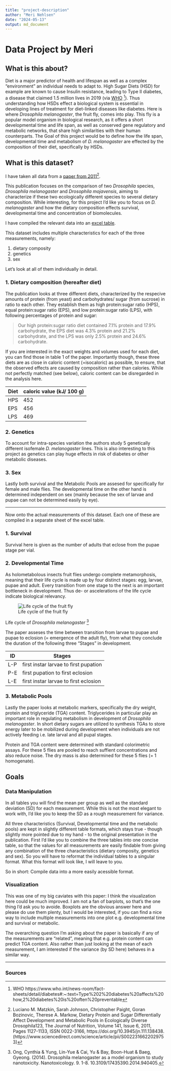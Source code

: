 ```yaml
---
title: "project-description"
author: "Meri Nehlsen"
date: "2024-05-13"
output: md_document
---
```


# Data Project by Meri

## What is this about?

Diet is a major predictor of health and lifespan as well as a complex "environment" an individual needs to adapt to. High Sugar Diets (HSD) for example are known to cause Insulin resistance, leading to Type II diabetes, a disease that claimed 1.5 million lives in 2019 (via [WHO](https://www.who.int/news-room/fact-sheets/detail/diabetes#:~:text=Type%202%20diabetes%20affects%20how,2%20diabetes%20is%20often%20preventable) [^1]). Thus understanding how HSDs effect a biological system is essential in developing lines of treatment for diet-linked diseases like diabetes. Here is where *Drosophila melanogaster*, the fruit fly, comes into play. This fly is a popular model organism in biological research, as it offers a short developmental time and life span, as well as conserved gene regulatory and metabolic networks, that share high similarities with their human counterparts.
The Goal of this project would be to define how the life span, developmental time and metabolism of *D. melanogaster* are effected by the composition of their diet, specifically by HSDs.

## What is this dataset?
I have taken all data from a [paper from 2011](https://www.sciencedirect.com/science/article/pii/S0022316622029753)[^2].

This publication focuses on the comparison of two *Drosophila* species, *Drosophila melanogaster* and *Drosophila mojavensis*, aiming to characterize if these two ecologically different species to several dietary composition. While interesting, for this project I'd like you to focus on *D. melanogaster* and how the dietary composition effects survival, developmental time and concentration of biomolecules.

I have compiled the relevant data into an [excel table](/Projects/merinehlsen/flydata.xlsx).

This dataset includes multiple characteristics for each of the three measurements, namely:

1. dietary composity
2. genetics
3. sex

Let's look at all of them individually in detail.

### 1. Dietary composition (hereafter diet)

The publication looks at three different diets, characterized by the respecive amounts of protein (from yeast) and carbohydrates/ sugar (from sucrose) in ratio to each other. They establish them as high protein:sugar ratio (HPS), equal protein:sugar ratio (EPS), and low protein:sugar ratio (LPS), with following percentages of protein and sugar: 

> Our high protein:sugar ratio diet contained 7.1% protein and 17.9% carbohydrate, the EPS diet was 4.3% protein and 21.2% carbohydrate, and the LPS was only 2.5% protein and 24.6% carbohydrate.

If you are interested in the exact weights and volumes used for each diet, you can find those in table 1 of the paper. Importantly though, these three diets are as close in caloric content (=isocaloric) as possible, to ensure, that the observed effects are caused by composition rather than calories. While not perfectly matched (see below), caloric content can be disregarded in the analysis here.

Diet | caloric value (kJ/ 100 g)
-|-
HPS | 452
EPS | 456
LPS | 469

### 2. Genetics

To account for intra-species variation the authors study 5 genetically different isofemale *D. melanogaster* lines. This is also interesting to this project as genetics can play huge effects in risk of diabetes or other metabolic diseases.

### 3. Sex

Lastly both survival and the Metabolic Pools are assesed for specifically for female and male flies. The developmental time on the other hand is determined independent on sex (mainly because the sex of larvae and pupae can not be determined easily by eye).

---

Now onto the actual measurements of this dataset. Each one of these are compiled in a separate sheet of the excel table.

### 1. Survival

Survival here is given as the number of adults that eclose from the pupae stage per vial.

### 2. Developmental Time 

As holometabolous insects fruit flies undergo complete metamorphosis, meaning that their life cycle is made up by four distinct stages: egg, larvae, pupae and adult. Every transition from one stage to the next is an important bottleneck in development. Thus de- or ascelerations of the life cycle indicate biological relevancy.

![Life cycle of the fruit fly](fly_lifecycle.png)

Life cycle of *Drosophila melanogaster* [^3]

The paper asseses the time between transition from larvae to pupae and pupae to eclosion (= emergence of the adult fly), from what they conclude the duration of the following three "Stages" in development.

ID | Stages
-|-
L-P | first instar larvae to first pupation
P-E | first pupation to first eclosion
L-E | first instar larvae to first eclosion

### 3. Metabolic Pools

Lastly the paper looks at metabolic markers, specifically the dry weight, protein and triglyceride (TGA) content. Triglycerides in particular play an important role in regulating metabolism in development of *Drosophila melanogaster*. In short dietary sugars are utilized to synthesis TGAs to store energy later to be mobilized during development when individuals are not actively feeding i.e. late larval and all pupal stages.

Protein and TGA content were determined with standard colorimetric assays. For these 5 flies are pooled to reach suffient concentrations and also reduce noise. The dry mass is also determined for these 5 flies (= 1 homogenate).


## Goals

### Data Manipulation

In all tables you will find the mean per group as well as the standard deviation (SD) for each measurement. While this is not the most elegant to work with, I'd like you to keep the SD as a rough measurement for variance.

All three characteristics (Survival, Developmental time and the metabolic pools) are kept in slightly different table formats, which stays true - though slightly more pointed due to my hand - to the original presentation in the publication. First I'd like you to combine the three tables into one concise table, so that the values for all measurements are easily findable from giving any combination of the three characteristics (dietary composity, genetics and sex). So you will have to reformat the individual tables to a singular format. What this format will look like, I will leave to you. 

So in short: Compile data into a more easily acessible format.

### Visualization

This was one of my big caviates with this paper: I think the visualization here could be much improved. I am not a fan of barplots, so that's the one thing I'd ask you to avoide. Boxplots are the obvious answer here and please do use them plenty, but I would be interested, if you can find a nice way to include multiple measurements into one plot e.g. developmental time and survival or metabolic.

The overarching question I'm asking about the paper is basically if any of the measurements are "related", meaning that e.g. protein content can predict TGA content. Also rather than just looking at the mean of each measurement, I am interested if the variance (by SD here) behaves in a similar way.

---

### Sources

[^1]: WHO https://www.who.int/news-room/fact-sheets/detail/diabetes#:~:text=Type%202%20diabetes%20affects%20how,2%20diabetes%20is%20often%20preventable
[^2]: Luciano M. Matzkin, Sarah Johnson, Christopher Paight, Goran Bozinovic, Therese A. Markow,
  Dietary Protein and Sugar Differentially Affect Development and Metabolic Pools in Ecologically Diverse Drosophila123,
  The Journal of Nutrition,
  Volume 141, Issue 6,
  2011,
  Pages 1127-1133,
  ISSN 0022-3166,
  https://doi.org/10.3945/jn.111.138438.
  (https://www.sciencedirect.com/science/article/pii/S0022316622029753)
[^3]: Ong, Cynthia & Yung, Lin-Yue & Cai, Yu & Bay, Boon-Huat & Baeg, Gyeong. (2014). Drosophila melanogaster as a model organism to study nanotoxicity. Nanotoxicology. 9.   1-8. 10.3109/17435390.2014.940405. 